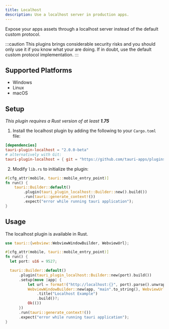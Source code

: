 ```yaml
---
title: Localhost
description: Use a localhost server in production apps.
---
```



<PluginLinks plugin="localhost" showJsLinks={false} />

Expose your apps assets through a localhost server instead of the default custom protocol.

:::caution
This plugins brings considerable security risks and you should only use it if you know what your are doing. If in doubt, use the default custom protocol implementation.
:::

## Supported Platforms

- Windows
- Linux
- macOS

## Setup

_This plugin requires a Rust version of at least **1.75**_

1. Install the localhost plugin by adding the following to your `Cargo.toml` file:

```toml title="src-tauri/Cargo.toml"
[dependencies]
tauri-plugin-localhost = "2.0.0-beta"
# alternatively with Git:
tauri-plugin-localhost = { git = "https://github.com/tauri-apps/plugins-workspace", branch = "v2" }
```

2. Modify `lib.rs` to initialize the plugin:

```rust title="src-tauri/src/lib.rs" ins={4}
#[cfg_attr(mobile, tauri::mobile_entry_point)]
fn run() {
    tauri::Builder::default()
        .plugin(tauri_plugin_localhost::Builder::new().build())
        .run(tauri::generate_context!())
        .expect("error while running tauri application");
}
```

## Usage

The localhost plugin is available in Rust.

```rust title="src-tauri/src/lib.rs" {5} {8-15}
use tauri::{webview::WebviewWindowBuilder, WebviewUrl};

#[cfg_attr(mobile, tauri::mobile_entry_point)]
fn run() {
  let port: u16 = 9527;

  tauri::Builder::default()
      .plugin(tauri_plugin_localhost::Builder::new(port).build())
      .setup(move |app| {
          let url = format!("http://localhost:{}", port).parse().unwrap();
          WebviewWindowBuilder::new(app, "main".to_string(), WebviewUrl::External(url))
              .title("Localhost Example")
              .build()?;
          Ok(())
      })
      .run(tauri::generate_context!())
      .expect("error while running tauri application");
}
```
